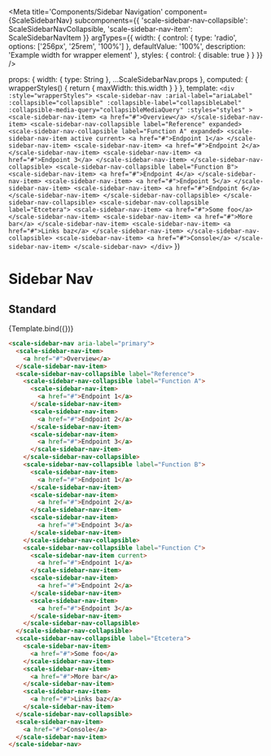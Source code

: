 
<Meta
  title='Components/Sidebar Navigation'
  component={ScaleSidebarNav}
  subcomponents={{
    'scale-sidebar-nav-collapsible': ScaleSidebarNavCollapsible,
    'scale-sidebar-nav-item': ScaleSidebarNavItem
  }}
  argTypes={{
    width: {
      control: {
        type: 'radio',
        options: ['256px', '25rem', '100%']
      },
      defaultValue: '100%',
      description: 'Example width for wrapper element'
    },
    styles: {
      control: { disable: true }
    }
  }}
/>

  props: {
    width: { type: String },
    ...ScaleSidebarNav.props
  },
  computed: {
    wrapperStyles() {
      return {
        maxWidth: this.width
      }
    }
  },
  template: `
    <div :style="wrapperStyles">
      <scale-sidebar-nav
        :arial-label="ariaLabel"
        :collapsible="collapsible"
        :collapsible-label="collapsibleLabel"
        :collapsible-media-query="collapsibleMediaQuery"
        :styles="styles"
      >
        <scale-sidebar-nav-item>
          <a href="#">Overview</a>
        </scale-sidebar-nav-item>
        <scale-sidebar-nav-collapsible label="Reference" expanded>
          <scale-sidebar-nav-collapsible label="Function A" expanded>
            <scale-sidebar-nav-item active current>
              <a href="#">Endpoint 1</a>
            </scale-sidebar-nav-item>
            <scale-sidebar-nav-item>
              <a href="#">Endpoint 2</a>
            </scale-sidebar-nav-item>
            <scale-sidebar-nav-item>
              <a href="#">Endpoint 3</a>
            </scale-sidebar-nav-item>
          </scale-sidebar-nav-collapsible>
          <scale-sidebar-nav-collapsible label="Function B">
            <scale-sidebar-nav-item>
              <a href="#">Endpoint 4</a>
            </scale-sidebar-nav-item>
            <scale-sidebar-nav-item>
              <a href="#">Endpoint 5</a>
            </scale-sidebar-nav-item>
            <scale-sidebar-nav-item>
              <a href="#">Endpoint 6</a>
            </scale-sidebar-nav-item>
          </scale-sidebar-nav-collapsible>
        </scale-sidebar-nav-collapsible>
        <scale-sidebar-nav-collapsible label="Etcetera">
          <scale-sidebar-nav-item>
            <a href="#">Some foo</a>
          </scale-sidebar-nav-item>
          <scale-sidebar-nav-item>
            <a href="#">More bar</a>
          </scale-sidebar-nav-item>
          <scale-sidebar-nav-item>
            <a href="#">Links baz</a>
          </scale-sidebar-nav-item>
        </scale-sidebar-nav-collapsible>
        <scale-sidebar-nav-item>
          <a href="#">Console</a>
        </scale-sidebar-nav-item>
      </scale-sidebar-nav>
    </div>
  `
})

# Sidebar Nav

## Standard

<Canvas withSource="none">
  <Story name='Standard' args={{ collapsibleLabel: 'Explore this topic' }}>
    {Template.bind({})}
  </Story>
</Canvas>

<ArgsTable story='Standard' />

```html
<scale-sidebar-nav aria-label="primary">
  <scale-sidebar-nav-item>
    <a href="#">Overview</a>
  </scale-sidebar-nav-item>
  <scale-sidebar-nav-collapsible label="Reference">
    <scale-sidebar-nav-collapsible label="Function A">
      <scale-sidebar-nav-item>
        <a href="#">Endpoint 1</a>
      </scale-sidebar-nav-item>
      <scale-sidebar-nav-item>
        <a href="#">Endpoint 2</a>
      </scale-sidebar-nav-item>
      <scale-sidebar-nav-item>
        <a href="#">Endpoint 3</a>
      </scale-sidebar-nav-item>
    </scale-sidebar-nav-collapsible>
    <scale-sidebar-nav-collapsible label="Function B">
      <scale-sidebar-nav-item>
        <a href="#">Endpoint 1</a>
      </scale-sidebar-nav-item>
      <scale-sidebar-nav-item>
        <a href="#">Endpoint 2</a>
      </scale-sidebar-nav-item>
      <scale-sidebar-nav-item>
        <a href="#">Endpoint 3</a>
      </scale-sidebar-nav-item>
    </scale-sidebar-nav-collapsible>
    <scale-sidebar-nav-collapsible label="Function C">
      <scale-sidebar-nav-item current>
        <a href="#">Endpoint 1</a>
      </scale-sidebar-nav-item>
      <scale-sidebar-nav-item>
        <a href="#">Endpoint 2</a>
      </scale-sidebar-nav-item>
      <scale-sidebar-nav-item>
        <a href="#">Endpoint 3</a>
      </scale-sidebar-nav-item>
    </scale-sidebar-nav-collapsible>
  </scale-sidebar-nav-collapsible>
  <scale-sidebar-nav-collapsible label="Etcetera">
    <scale-sidebar-nav-item>
      <a href="#">Some foo</a>
    </scale-sidebar-nav-item>
    <scale-sidebar-nav-item>
      <a href="#">More bar</a>
    </scale-sidebar-nav-item>
    <scale-sidebar-nav-item>
      <a href="#">Links baz</a>
    </scale-sidebar-nav-item>
  </scale-sidebar-nav-collapsible>
  <scale-sidebar-nav-item>
    <a href="#">Console</a>
  </scale-sidebar-nav-item>
</scale-sidebar-nav>
```

